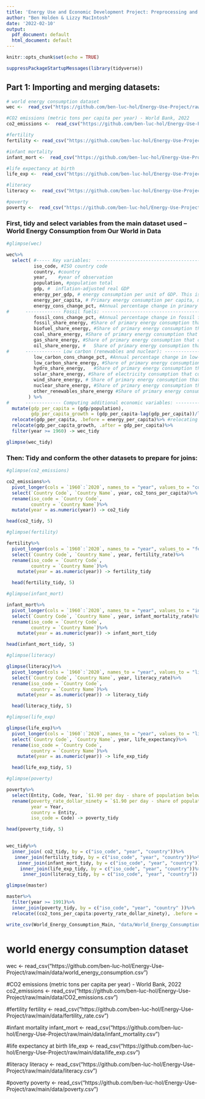```yaml
---
title: 'Energy Use and Economic Development Project: Preprocessing and Data Wrangling'
author: "Ben Holden & Lizzy MacIntosh"
date: '2022-02-10'
output:
  pdf_document: default
  html_document: default
---
```


```r
knitr::opts_chunk$set(echo = TRUE)
```

```r
suppressPackageStartupMessages(library(tidyverse))
```

## Part 1: Importing and merging datasets:

```r

# world energy consumption dataset
wec <-  read_csv("https://github.com/ben-luc-hol/Energy-Use-Project/raw/main/data/world_energy_consumption.csv")

#CO2 emissions (metric tons per capita per year) - World Bank, 2022
co2_emissions <-  read_csv("https://github.com/ben-luc-hol/Energy-Use-Project/raw/main/data/CO2_emissions.csv")

#fertility
fertility <- read_csv("https://github.com/ben-luc-hol/Energy-Use-Project/raw/main/data/fertility_rate.csv")

#infant mortality
infant_mort <-  read_csv("https://github.com/ben-luc-hol/Energy-Use-Project/raw/main/data/infant_mortality.csv")

#life expectancy at birth
life_exp <-  read_csv("https://github.com/ben-luc-hol/Energy-Use-Project/raw/main/data/life_exp.csv")

#literacy
literacy <-  read_csv("https://github.com/ben-luc-hol/Energy-Use-Project/raw/main/data/literacy.csv")

#poverty
poverty <-  read_csv("https://github.com/ben-luc-hol/Energy-Use-Project/raw/main/data/poverty.csv")

```


### First, tidy and select variables from the main dataset used -- World Energy Consumption from Our World in Data
```r
#glimpse(wec)

wec%>%
  select( #----- Key variables:  --------------------------------------------
          iso_code, #ISO country code
          country, #country
          year,    #year of observation
          population, #population total
          gdp, #  inflation-adjusted real GDP
          energy_per_gdp, # energy consumption per unit of GDP. This is measured in kilowatt-hours per 2011 international-$.
          energy_per_capita, # Primary energy consumption per capita, measured in kilowatt-hours per year	
          energy_cons_change_pct, #Annual percentage change in primary energy consumption	
#      ------------- Fossil fuels: -----------------------------------------------
          fossil_cons_change_pct, #Annual percentage change in fossil fuel consumption	
          fossil_share_energy, #Share of primary energy consumption that comes from fossil fuels	
          biofuel_share_energy, #Share of primary energy consumption that comes from biofuels	
          coal_share_energy, #Share of primary energy consumption that comes from coal	
          gas_share_energy, #Share of primary energy consumption that comes from gas	
          oil_share_energy, #	Share of primary energy consumption that comes from oil	
#      ------------- Low carbon (renewables and nuclear): -----------------------------------------------
          low_carbon_cons_change_pct, #Annual percentage change in low-carbon energy consumption	
          low_carbon_share_energy, #Share of primary energy consumption that comes from low-carbon sources (sum of primary energy from renewables and nuclear)		
          hydro_share_energy,	#Share of primary energy consumption that comes from hydropower	
          solar_share_energy, #Share of electricity consumption that comes from solar	
          wind_share_energy, # Share of primary energy consumption that comes from wind	
          nuclear_share_energy, #Share of primary energy consumption that comes from other renewables	
          other_renewables_share_energy #Share of primary energy consumption that comes from other renewables
        ) %>%
#      ------------- Computing additional economic variables: ----------------------------------------------
  mutate(gdp_per_capita = (gdp/population),
         gdp_per_capita_growth = (gdp_per_capita-lag(gdp_per_capita))/lag(gdp_per_capita))%>% #creating a GDP per capita variable
  relocate(gdp_per_capita, .before = energy_per_capita)%>% #relocating variables
  relocate(gdp_per_capita_growth, .after = gdp_per_capita)%>%
  filter(year >= 1960) -> wec_tidy

glimpse(wec_tidy)

```

### Then: Tidy and conform the other datasets to prepare for joins:

```r
#glimpse(co2_emissions)

co2_emissions%>%
  pivot_longer(cols = `1960`:`2020`, names_to = "year", values_to = "co2_tons_per_capita")%>%
  select(`Country Code`, `Country Name`, year, co2_tons_per_capita)%>%
  rename(iso_code = `Country Code`,
         country = `Country Name`)%>%
  mutate(year = as.numeric(year)) -> co2_tidy

head(co2_tidy, 5)

```

```r
#glimpse(fertility)

fertility%>%
  pivot_longer(cols = `1960`:`2020`, names_to = "year", values_to = "fertility_rate")%>%
  select(`Country Code`, `Country Name`, year, fertility_rate)%>%
  rename(iso_code = `Country Code`,
         country = `Country Name`)%>%
    mutate(year = as.numeric(year)) -> fertility_tidy

  head(fertility_tidy, 5)
```
```r
#glimpse(infant_mort)

infant_mort%>%
  pivot_longer(cols = `1960`:`2020`, names_to = "year", values_to = "infant_mortality_rate")%>%
  select(`Country Code`, `Country Name`, year, infant_mortality_rate)%>%
  rename(iso_code = `Country Code`,
         country = `Country Name`)%>%
    mutate(year = as.numeric(year)) -> infant_mort_tidy

head(infant_mort_tidy, 5)
```
```r
#glimpse(literacy)

glimpse(literacy)%>%
  pivot_longer(cols = `1960`:`2020`, names_to = "year", values_to = "literacy_rate")%>%
  select(`Country Code`, `Country Name`, year, literacy_rate)%>%
  rename(iso_code = `Country Code`,
         country = `Country Name`)%>%
    mutate(year = as.numeric(year)) -> literacy_tidy

  head(literacy_tidy, 5)
```
```r
#glimpse(life_exp)

glimpse(life_exp)%>%
  pivot_longer(cols = `1960`:`2020`, names_to = "year", values_to = "life_expectancy")%>%
  select(`Country Code`, `Country Name`, year, life_expectancy)%>%
  rename(iso_code = `Country Code`,
         country = `Country Name`)%>%
    mutate(year = as.numeric(year)) -> life_exp_tidy

  head(life_exp_tidy, 5)
```


```r
#glimpse(poverty)

poverty%>%
  select(Entity, Code, Year, `$1.90 per day - share of population below poverty line`)%>%
  rename(poverty_rate_dollar_ninety = `$1.90 per day - share of population below poverty line`,
         year = Year,
         country = Entity,
         iso_code = Code) -> poverty_tidy

head(poverty_tidy, 5)
  

```

```r
wec_tidy%>%
  inner_join( co2_tidy, by = c("iso_code", "year", "country"))%>%
   inner_join(fertility_tidy, by = c("iso_code", "year", "country"))%>%
    inner_join(infant_mort_tidy, by = c("iso_code", "year", "country")) %>%
     inner_join(life_exp_tidy, by = c("iso_code", "year", "country"))%>%
      inner_join(literacy_tidy, by = c("iso_code", "year", "country")) -> master

glimpse(master)

```

```r
master%>%
  filter(year >= 1991)%>%
  inner_join(poverty_tidy, by = c("iso_code", "year", "country" ))%>%
  relocate((co2_tons_per_capita:poverty_rate_dollar_ninety), .before = gdp) -> World_Energy_Consumption_Main

write_csv(World_Energy_Consumption_Main, "data/World_Energy_Consumption_Main.csv")

```


# world energy consumption dataset
wec <-  read_csv("https://github.com/ben-luc-hol/Energy-Use-Project/raw/main/data/world_energy_consumption.csv")

#CO2 emissions (metric tons per capita per year) - World Bank, 2022
co2_emissions <-  read_csv("https://github.com/ben-luc-hol/Energy-Use-Project/raw/main/data/CO2_emissions.csv")

#fertility
fertility <- read_csv("https://github.com/ben-luc-hol/Energy-Use-Project/raw/main/data/fertility_rate.csv")

#infant mortality
infant_mort <-  read_csv("https://github.com/ben-luc-hol/Energy-Use-Project/raw/main/data/infant_mortality.csv")

#life expectancy at birth
life_exp <-  read_csv("https://github.com/ben-luc-hol/Energy-Use-Project/raw/main/data/life_exp.csv")

#literacy
literacy <-  read_csv("https://github.com/ben-luc-hol/Energy-Use-Project/raw/main/data/literacy.csv")

#poverty
poverty <-  read_csv("https://github.com/ben-luc-hol/Energy-Use-Project/raw/main/data/poverty.csv")
